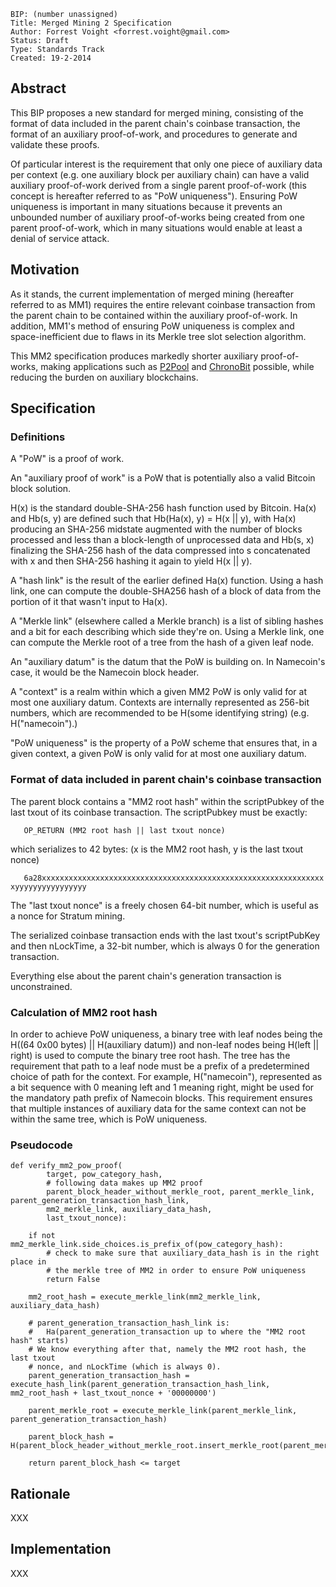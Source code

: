 <pre>
BIP: (number unassigned)
Title: Merged Mining 2 Specification
Author: Forrest Voight <forrest.voight@gmail.com>
Status: Draft
Type: Standards Track
Created: 19-2-2014
</pre>

==Abstract==

This BIP proposes a new standard for merged mining, consisting of the format
of data included in the parent chain's coinbase transaction, the format of an
auxiliary proof-of-work, and procedures to generate and validate these proofs.

Of particular interest is the requirement that only one piece of auxiliary
data per context (e.g. one auxiliary block per auxiliary
chain) can have a valid auxiliary proof-of-work derived from a single parent
proof-of-work (this concept is hereafter referred to as "PoW uniqueness").
Ensuring PoW uniqueness is important in many situations because it prevents an
unbounded number of auxiliary proof-of-works being created from one parent
proof-of-work, which in many situations would enable at least a denial of
service attack.

==Motivation==

As it stands, the current implementation of merged mining (hereafter referred to
as MM1) requires the entire relevant coinbase transaction from the parent
chain to be contained within the auxiliary proof-of-work.
In addition, MM1's method of ensuring PoW uniqueness is complex and
space-inefficient due to flaws in its Merkle tree slot selection algorithm.

This MM2 specification produces markedly shorter auxiliary proof-of-works,
making applications such as [https://github.com/forrestv/p2pool P2Pool] and
[https://github.com/goblin/chronobit ChronoBit] possible, while reducing the
burden on auxiliary blockchains.

==Specification==

===Definitions===

A "PoW" is a proof of work.

An "auxiliary proof of work" is a PoW that is potentially also a valid Bitcoin
block solution.

H(x) is the standard double-SHA-256 hash function used by Bitcoin.
Ha(x) and Hb(s, y) are defined such that Hb(Ha(x), y) = H(x || y), with Ha(x)
producing an SHA-256 midstate augmented with the number of blocks processed
and less than a block-length of unprocessed data and Hb(s, x) finalizing the
SHA-256 hash of the data compressed into s concatenated with x and then
SHA-256 hashing it again to yield H(x || y).

A "hash link" is the result of the earlier defined Ha(x) function. Using a hash link, one can compute the double-SHA256 hash of a block of data from the portion of it that wasn't input to Ha(x).

A "Merkle link" (elsewhere called a Merkle branch) is a list of sibling hashes and a bit for each describing which side they're on. Using a Merkle link, one can compute the Merkle root of a tree from the hash of a given leaf node.

An "auxiliary datum" is the datum that the PoW is building on. In Namecoin's case, it would be the Namecoin block header.

A "context" is a realm within which a given MM2 PoW is only valid for at most one auxiliary datum. Contexts are internally represented as 256-bit numbers, which are recommended to be H(some identifying string) (e.g. H("namecoin").)

"PoW uniqueness" is the property of a PoW scheme that ensures that, in a given context, a given PoW is only valid for at most one auxiliary datum.

===Format of data included in parent chain's coinbase transaction===

The parent block contains a "MM2 root hash" within the scriptPubkey of the
last txout of its coinbase transaction.
The scriptPubkey must be exactly:

    OP_RETURN (MM2 root hash || last txout nonce)

which serializes to 42 bytes:
(x is the MM2 root hash, y is the last txout nonce)

    6a28xxxxxxxxxxxxxxxxxxxxxxxxxxxxxxxxxxxxxxxxxxxxxxxxxxxxxxxxxxxxxxxxyyyyyyyyyyyyyyyy

The "last txout nonce" is a freely chosen 64-bit number, which is useful as a
nonce for Stratum mining.

The serialized coinbase transaction ends with the last txout's scriptPubKey
and then nLockTime, a 32-bit number, which is always 0 for the generation
transaction.

Everything else about the parent chain's generation transaction is unconstrained.

===Calculation of MM2 root hash===

In order to achieve PoW uniqueness, a binary tree with leaf nodes being
the H((64 0x00 bytes) || H(auxiliary datum)) and non-leaf nodes being
H(left || right) is used to compute the binary tree root hash.
The tree has the requirement that path to a leaf node must be a prefix of a
predetermined choice of path for the context.
For example, H("namecoin"), represented as a bit sequence with 0 meaning left
and 1 meaning right, might be used for the mandatory path prefix of Namecoin
blocks.
This requirement ensures that multiple instances of auxiliary data for the
same context can not be within the same tree, which is PoW uniqueness.

===Pseudocode===

<pre>
def verify_mm2_pow_proof(
        target, pow_category_hash,
        # following data makes up MM2 proof
        parent_block_header_without_merkle_root, parent_merkle_link, parent_generation_transaction_hash_link,
        mm2_merkle_link, auxiliary_data_hash,
        last_txout_nonce):
    
    if not mm2_merkle_link.side_choices.is_prefix_of(pow_category_hash):
        # check to make sure that auxiliary_data_hash is in the right place in
        # the merkle tree of MM2 in order to ensure PoW uniqueness
        return False
    
    mm2_root_hash = execute_merkle_link(mm2_merkle_link, auxiliary_data_hash)
    
    # parent_generation_transaction_hash_link is:
    #   Ha(parent_generation_transaction up to where the "MM2 root hash" starts)
    # We know everything after that, namely the MM2 root hash, the last txout
    # nonce, and nLockTime (which is always 0).
    parent_generation_transaction_hash = execute_hash_link(parent_generation_transaction_hash_link, mm2_root_hash + last_txout_nonce + '00000000')
    
    parent_merkle_root = execute_merkle_link(parent_merkle_link, parent_generation_transaction_hash)
    
    parent_block_hash = H(parent_block_header_without_merkle_root.insert_merkle_root(parent_merkle_root))
    
    return parent_block_hash <= target
</pre>

==Rationale==

XXX

==Implementation==

XXX
